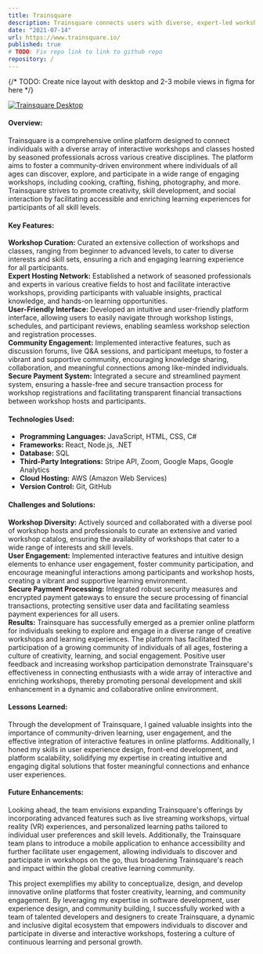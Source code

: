 ```yaml
---
title: Trainsquare
description: Trainsquare connects users with diverse, expert-led workshops, fostering creativity and skill development in interactive settings.
date: "2021-07-14"
url: https://www.trainsquare.io/
published: true
# TODO: Fix repo link to link to github repo
repository: /
---
```


{/* TODO: Create nice layout with desktop and 2-3 mobile views in figma for here */}

[![Trainsquare Desktop](/trainsquare-desktop.png)](https://planetfall.io)

#### Overview:

Trainsquare is a comprehensive online platform designed to connect individuals with a diverse array of interactive workshops and classes hosted by seasoned professionals across various creative disciplines. The platform aims to foster a community-driven environment where individuals of all ages can discover, explore, and participate in a wide range of engaging workshops, including cooking, crafting, fishing, photography, and more. Trainsquare strives to promote creativity, skill development, and social interaction by facilitating accessible and enriching learning experiences for participants of all skill levels.

#### Key Features:

**Workshop Curation:** Curated an extensive collection of workshops and classes, ranging from beginner to advanced levels, to cater to diverse interests and skill sets, ensuring a rich and engaging learning experience for all participants.\
**Expert Hosting Network:** Established a network of seasoned professionals and experts in various creative fields to host and facilitate interactive workshops, providing participants with valuable insights, practical knowledge, and hands-on learning opportunities.\
**User-Friendly Interface:** Developed an intuitive and user-friendly platform interface, allowing users to easily navigate through workshop listings, schedules, and participant reviews, enabling seamless workshop selection and registration processes.\
**Community Engagement:** Implemented interactive features, such as discussion forums, live Q&A sessions, and participant meetups, to foster a vibrant and supportive community, encouraging knowledge sharing, collaboration, and meaningful connections among like-minded individuals.\
**Secure Payment System:** Integrated a secure and streamlined payment system, ensuring a hassle-free and secure transaction process for workshop registrations and facilitating transparent financial transactions between workshop hosts and participants.

#### Technologies Used:

- **Programming Languages:** JavaScript, HTML, CSS, C#
- **Frameworks:** React, Node.js, .NET
- **Database:** SQL
- **Third-Party Integrations:** Stripe API, Zoom, Google Maps, Google Analytics
- **Cloud Hosting:** AWS (Amazon Web Services)
- **Version Control:** Git, GitHub

#### Challenges and Solutions:

**Workshop Diversity:** Actively sourced and collaborated with a diverse pool of workshop hosts and professionals to curate an extensive and varied workshop catalog, ensuring the availability of workshops that cater to a wide range of interests and skill levels.\
**User Engagement:** Implemented interactive features and intuitive design elements to enhance user engagement, foster community participation, and encourage meaningful interactions among participants and workshop hosts, creating a vibrant and supportive learning environment.\
**Secure Payment Processing:** Integrated robust security measures and encrypted payment gateways to ensure the secure processing of financial transactions, protecting sensitive user data and facilitating seamless payment experiences for all users.\
**Results:**
Trainsquare has successfully emerged as a premier online platform for individuals seeking to explore and engage in a diverse range of creative workshops and learning experiences. The platform has facilitated the participation of a growing community of individuals of all ages, fostering a culture of creativity, learning, and social engagement. Positive user feedback and increasing workshop participation demonstrate Trainsquare's effectiveness in connecting enthusiasts with a wide array of interactive and enriching workshops, thereby promoting personal development and skill enhancement in a dynamic and collaborative online environment.

#### Lessons Learned:

Through the development of Trainsquare, I gained valuable insights into the importance of community-driven learning, user engagement, and the effective integration of interactive features in online platforms. Additionally, I honed my skills in user experience design, front-end development, and platform scalability, solidifying my expertise in creating intuitive and engaging digital solutions that foster meaningful connections and enhance user experiences.

#### Future Enhancements:

Looking ahead, the team envisions expanding Trainsquare's offerings by incorporating advanced features such as live streaming workshops, virtual reality (VR) experiences, and personalized learning paths tailored to individual user preferences and skill levels. Additionally, the Trainsquare team plans to introduce a mobile application to enhance accessibility and further facilitate user engagement, allowing individuals to discover and participate in workshops on the go, thus broadening Trainsquare's reach and impact within the global creative learning community.

This project exemplifies my ability to conceptualize, design, and develop innovative online platforms that foster creativity, learning, and community engagement. By leveraging my expertise in software development, user experience design, and community building, I successfully worked with a team of talented developers and designers to create Trainsquare, a dynamic and inclusive digital ecosystem that empowers individuals to discover and participate in diverse and interactive workshops, fostering a culture of continuous learning and personal growth.
